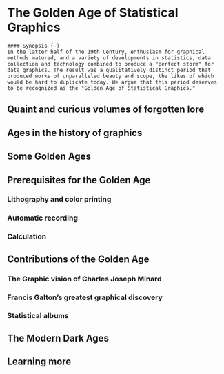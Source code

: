 # The Golden Age of Statistical Graphics {#ch07-golden}


```block
#### Synopsis {-}
In the latter half of the 19th Century, enthusiasm for graphical methods matured, and a variety of developments in statistics, data collection and technology combined to produce a "perfect storm" for data graphics. The result was a qualitatively distinct period that produced works of unparalleled beauty and scope, the likes of which would be hard to duplicate today. We argue that this period deserves to be recognized as the "Golden Age of Statistical Graphics." 
```

## Quaint and curious volumes of forgotten lore 

## Ages in the history of graphics {#golden-ages}

## Some Golden Ages 

## Prerequisites for the Golden Age 

### Lithography and color printing {-}

### Automatic recording {-}

### Calculation {-}

## Contributions of the Golden Age {#sec:golden-contrib}

### The Graphic vision of Charles Joseph Minard {-}

### Francis Galton's greatest graphical discovery {-}

### Statistical albums {-}

## The Modern Dark Ages 

## Learning more 

